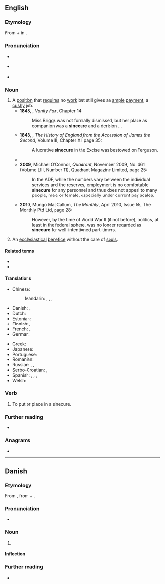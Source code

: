 {{also|sinécure}}
==English==
{{was wotd|2010|June|1}}

===Etymology===
From {{der|en|la|sine||without}} + {{m|la|cūrā||care}} in {{m|la|[[beneficium]] [[sine]] [[cūrā]]||benefice without care}}.

===Pronunciation===
* {{a|UK}} {{IPA|en|/ˈsaɪ.nɪ.kjʊə/|/ˈsɪ.nɪ.kjʊə/}}
* {{a|US}} {{IPA|en|/ˈsaɪ.nə.kjʊɹ/|/ˈsɪn.ə.kjʊɹ/}}
* {{audio|en|LL-Q1860 (eng)-Vealhurl-sinecure.wav |Audio (UK)}}

===Noun===
{{en-noun}}

# A [[position]] that [[require]]s no [[work]] but still gives an [[ample]] [[payment]]; a [[cushy]] job.
#* '''1848''', {{w|William Makepeace Thackeray}}, ''Vanity Fair'', Chapter 14:
#*: Miss Briggs was not formally dismissed, but her place as companion was a '''sinecure''' and a derision ...
#* '''1848''', {{w|Thomas Babington Macaulay}}, ''The History of England from the Accession of James the Second'', Volume III, Chapter XI, page 35:
#*: A lucrative '''sinecure''' in the Excise was bestowed on Ferguson.
#* {{quote-book|en|year=1913|author={{w|George Bernard Shaw}}|title=Pygmalion|url={{fullurl:s:en:Pygmalion}}|chapter=Appendix|chapterurl={{fullurl:s:en:Pygmalion/Appendix}}|passage=His prospects consisted of a hope that if he kept up appearances somebody would do something for him. The something appeared vaguely to his imagination as a private secretaryship or a '''sinecure''' of some sort.}}
#* '''2009''', Michael O'Connor, ''Quadrant'', November 2009, No. 461 (Volume LIII, Number 11), Quadrant Magazine Limited, page 25:
#*: In the ADF, while the numbers vary between the individual services and the reserves, employment is no comfortable '''sinecure''' for any personnel and thus does not appeal to many people, male or female, especially under current pay scales.
#* '''2010''', Mungo MacCallum, ''The Monthly'', April 2010, Issue 55, The Monthly Ptd Ltd, page 28:
#*: However, by the time of World War II (if not before), politics, at least in the federal sphere, was no longer regarded as '''sinecure''' for well-intentioned part-timers.
# {{lb|en|historical}} An [[ecclesiastical]] [[benefice]] without the care of [[soul]]s.

====Related terms====
* {{l|en|sinecurism}}
* {{l|en|sinecurist}}

====Translations====
{{trans-top|a position that requires no work but still gives a payment}}
* Chinese:
*: Mandarin: {{t+|cmn|乾俸|sc=Hani}}, {{t|cmn|干俸|tr=gānfèng|sc=Hani}}, {{t|cmn|閒職|sc=Hani}}, {{t|cmn|闲职|tr=xiánzhí|sc=Hani}}
* Danish: {{t|da|loppetjans|c}}, {{t|da|sinecure|c}} {{qualifier|very rare}}
* Dutch: {{t+|nl|sinecure}}
* Estonian: {{t|et|sinekuur}}
* Finnish: {{t|fi|laiskanvirka}}, {{t+|fi|suojatyöpaikka}}
* French: {{t+|fr|sinécure}}, {{qualifier|vulgar}} {{t+|fr|planque}}
* German: {{t+|de|Sinekure|f}}
{{trans-mid}}
* Greek: {{t+|el|αργομισθία|f}}
* Japanese: {{t|ja|閑職|tr=かんしょく, kanshoku|sc=Jpan}}
* Portuguese: {{t+|pt|sinecura|f}}
* Romanian: {{t+|ro|sinecură|f}}
* Russian: {{t+|ru|синеку́ра|f}}, {{t|ru|тёпленькое месте́чко|n}}, {{t+|ru|корму́шка|f}} {{qualifier|feeding trough}}
* Serbo-Croatian: {{t+|sh|sinekura|f}}, {{qualifier|pejorative}} {{t|sh|uhljebljenje|n}}
* Spanish: {{t+|es|canonjía}}, {{t+|es|sinecura}}, {{qualifier|vulgar}} {{t+|es|enchufe}}, {{t+|es|prebenda}}
* Welsh: {{t|cy|segurswydd|f}}
{{trans-bottom}}

===Verb===
{{en-verb}}

# {{lb|en|transitive}} To put or place in a sinecure.

===Further reading===
* {{pedia}}

===Anagrams===
* {{anagrams|en|a=ceeinrsu|insecure}}

----

==Danish==

===Etymology===
From {{bor|da|fr|sinécure}}, from {{der|da|la|sine||without}} + {{m|la|cūra||care}}.

===Pronunciation===
* {{IPA|da|/sinəkyːrə/|[sinəˈkʰyːɐ]}}

===Noun===
{{da-noun|n|r}}

# {{lb|da|rare}} {{l|en|sinecure}} {{gloss|a position that requires no work but still gives a payment}}

====Inflection====
{{da-noun-infl|n|r}}

===Further reading===
* {{R:DDO}}